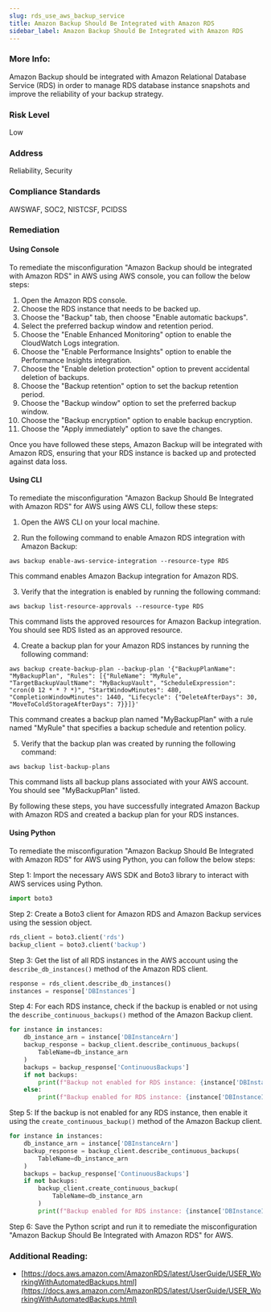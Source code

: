 ```yaml
---
slug: rds_use_aws_backup_service
title: Amazon Backup Should Be Integrated with Amazon RDS
sidebar_label: Amazon Backup Should Be Integrated with Amazon RDS
---
```


### More Info:

Amazon Backup should be integrated with Amazon Relational Database Service (RDS) in order to manage RDS database instance snapshots and improve the reliability of your backup strategy.

### Risk Level

Low

### Address

Reliability, Security

### Compliance Standards

AWSWAF, SOC2, NISTCSF, PCIDSS


### Remediation

#### Using Console

To remediate the misconfiguration "Amazon Backup should be integrated with Amazon RDS" in AWS using AWS console, you can follow the below steps:

1. Open the Amazon RDS console.
2. Choose the RDS instance that needs to be backed up.
3. Choose the "Backup" tab, then choose "Enable automatic backups".
4. Select the preferred backup window and retention period.
5. Choose the "Enable Enhanced Monitoring" option to enable the CloudWatch Logs integration.
6. Choose the "Enable Performance Insights" option to enable the Performance Insights integration.
7. Choose the "Enable deletion protection" option to prevent accidental deletion of backups.
8. Choose the "Backup retention" option to set the backup retention period.
9. Choose the "Backup window" option to set the preferred backup window.
10. Choose the "Backup encryption" option to enable backup encryption.
11. Choose the "Apply immediately" option to save the changes.

Once you have followed these steps, Amazon Backup will be integrated with Amazon RDS, ensuring that your RDS instance is backed up and protected against data loss.

#### Using CLI

To remediate the misconfiguration "Amazon Backup Should Be Integrated with Amazon RDS" for AWS using AWS CLI, follow these steps:

1. Open the AWS CLI on your local machine.

2. Run the following command to enable Amazon RDS integration with Amazon Backup:

```
aws backup enable-aws-service-integration --resource-type RDS
```

This command enables Amazon Backup integration for Amazon RDS. 

3. Verify that the integration is enabled by running the following command:

```
aws backup list-resource-approvals --resource-type RDS
```

This command lists the approved resources for Amazon Backup integration. You should see RDS listed as an approved resource.

4. Create a backup plan for your Amazon RDS instances by running the following command:

```
aws backup create-backup-plan --backup-plan '{"BackupPlanName": "MyBackupPlan", "Rules": [{"RuleName": "MyRule", "TargetBackupVaultName": "MyBackupVault", "ScheduleExpression": "cron(0 12 * * ? *)", "StartWindowMinutes": 480, "CompletionWindowMinutes": 1440, "Lifecycle": {"DeleteAfterDays": 30, "MoveToColdStorageAfterDays": 7}}]}'
```

This command creates a backup plan named "MyBackupPlan" with a rule named "MyRule" that specifies a backup schedule and retention policy. 

5. Verify that the backup plan was created by running the following command:

```
aws backup list-backup-plans
```

This command lists all backup plans associated with your AWS account. You should see "MyBackupPlan" listed.

By following these steps, you have successfully integrated Amazon Backup with Amazon RDS and created a backup plan for your RDS instances.

#### Using Python

To remediate the misconfiguration "Amazon Backup Should Be Integrated with Amazon RDS" for AWS using Python, you can follow the below steps:

Step 1: Import the necessary AWS SDK and Boto3 library to interact with AWS services using Python.
```python
import boto3
```

Step 2: Create a Boto3 client for Amazon RDS and Amazon Backup services using the session object.
```python
rds_client = boto3.client('rds')
backup_client = boto3.client('backup')
```

Step 3: Get the list of all RDS instances in the AWS account using the `describe_db_instances()` method of the Amazon RDS client.
```python
response = rds_client.describe_db_instances()
instances = response['DBInstances']
```

Step 4: For each RDS instance, check if the backup is enabled or not using the `describe_continuous_backups()` method of the Amazon Backup client.
```python
for instance in instances:
    db_instance_arn = instance['DBInstanceArn']
    backup_response = backup_client.describe_continuous_backups(
        TableName=db_instance_arn
    )
    backups = backup_response['ContinuousBackups']
    if not backups:
        print(f"Backup not enabled for RDS instance: {instance['DBInstanceIdentifier']}")
    else:
        print(f"Backup enabled for RDS instance: {instance['DBInstanceIdentifier']}")
```

Step 5: If the backup is not enabled for any RDS instance, then enable it using the `create_continuous_backup()` method of the Amazon Backup client.
```python
for instance in instances:
    db_instance_arn = instance['DBInstanceArn']
    backup_response = backup_client.describe_continuous_backups(
        TableName=db_instance_arn
    )
    backups = backup_response['ContinuousBackups']
    if not backups:
        backup_client.create_continuous_backup(
            TableName=db_instance_arn
        )
        print(f"Backup enabled for RDS instance: {instance['DBInstanceIdentifier']}")
```

Step 6: Save the Python script and run it to remediate the misconfiguration "Amazon Backup Should Be Integrated with Amazon RDS" for AWS.


### Additional Reading:

- [https://docs.aws.amazon.com/AmazonRDS/latest/UserGuide/USER_WorkingWithAutomatedBackups.html](https://docs.aws.amazon.com/AmazonRDS/latest/UserGuide/USER_WorkingWithAutomatedBackups.html) 

